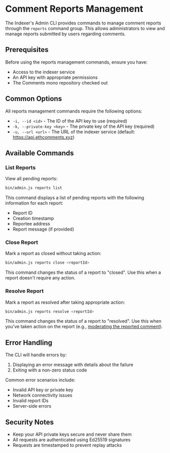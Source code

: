 # Comment Reports Management

The Indexer's Admin CLI provides commands to manage comment reports through the `reports` command group. This allows administrators to view and manage reports submitted by users regarding comments.

## Prerequisites

Before using the reports management commands, ensure you have:

- Access to the indexer service
- An API key with appropriate permissions
- The Comments mono repository checked out

## Common Options

All reports management commands require the following options:

- `-i, --id <id>` - The ID of the API key to use (required)
- `-k, --private-key <key>` - The private key of the API key (required)
- `-u, --url <url>` - The URL of the indexer service (default: https://api.ethcomments.xyz)

## Available Commands

### List Reports

View all pending reports:

```bash
bin/admin.js reports list
```

This command displays a list of pending reports with the following information for each report:

- Report ID
- Creation timestamp
- Reportee address
- Report message (if provided)

### Close Report

Mark a report as closed without taking action:

```bash
bin/admin.js reports close <reportId>
```

This command changes the status of a report to "closed". Use this when a report doesn't require any action.

### Resolve Report

Mark a report as resolved after taking appropriate action:

```bash
bin/admin.js reports resolve <reportId>
```

This command changes the status of a report to "resolved". Use this when you've taken action on the report (e.g., [moderating the reported comment](/indexer/admin-cli-comments-premoderation)).

## Error Handling

The CLI will handle errors by:

1. Displaying an error message with details about the failure
2. Exiting with a non-zero status code

Common error scenarios include:

- Invalid API key or private key
- Network connectivity issues
- Invalid report IDs
- Server-side errors

## Security Notes

- Keep your API private keys secure and never share them
- All requests are authenticated using Ed25519 signatures
- Requests are timestamped to prevent replay attacks
